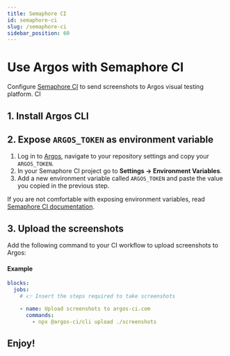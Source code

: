 ```yaml
---
title: Semaphore CI
id: semaphore-ci
slug: /semaphore-ci
sidebar_position: 60
---
```



# Use Argos with Semaphore CI

Configure [Semaphore CI](https://semaphoreci.com/) to send screenshots to Argos visual testing platform. CI

## 1. Install Argos CLI

<InstallDevDep dependency="@argos-ci/cli" />

## 2. Expose `ARGOS_TOKEN` as environment variable

1. Log in to [Argos](https://app.argos-ci.com), navigate to your repository settings and copy your `ARGOS_TOKEN`.
2. In your Semaphore CI project go to **Settings -> Environment Variables**.
3. Add a new environment variable called `ARGOS_TOKEN` and paste the value you copied in the previous step.

If you are not comfortable with exposing environment variables, read [Semaphore CI documentation](https://docs.semaphoreci.com/ci-cd-environment/environment-variables/).

## 3. Upload the screenshots

Add the following command to your CI workflow to upload screenshots to Argos:

<RunPkgCommand command="@argos-ci/cli upload ./screenshots" />

#### Example

```yml title=".semaphore/semaphore.yml"
blocks:
  jobs:
    # 👉 Insert the steps required to take screenshots

    - name: Upload screenshots to argos-ci.com
      commands:
        - npx @argos-ci/cli upload ./screenshots
```

<RepositoryExampleLink />

## Enjoy!

<Enjoy />
